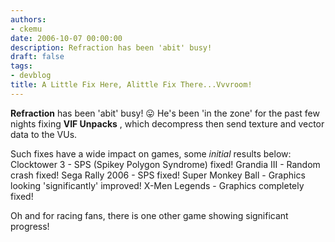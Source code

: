```yaml
---
authors:
- ckemu
date: 2006-10-07 00:00:00
description: Refraction has been 'abit' busy!
draft: false
tags:
- devblog
title: A Little Fix Here, Alittle Fix There...Vvvroom!
---
```


**Refraction** has been 'abit' busy!
😛 He's been 'in the zone' for the past few
nights fixing **VIF Unpacks** , which decompress then send texture and
vector data to the VUs.

<!-- truncate -->

Such fixes have a wide impact on games, some *initial* results below:
Clocktower 3 - SPS (Spikey Polygon Syndrome) fixed!
Grandia III - Random crash fixed!
Sega Rally 2006 - SPS fixed!
Super Monkey Ball - Graphics looking 'significantly' improved!
X-Men Legends - Graphics completely fixed!

Oh and for racing fans, there is one other game showing significant
progress!

<!-- TODO video -->